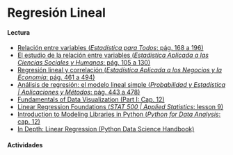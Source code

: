 # Regresión Lineal

#### Lectura

- [Relación entre variables (_Estadística para Todos_: pág. 168 a 196)](https://drive.google.com/file/d/1oe0BDy9U1l-H54Ry_mkVC5hxGE-Z5rGm/view?usp=share_link)
- [El estudio de la relación entre variables (_Estadística Aplicada a las Ciencias Sociales y Humanas_: pág. 105 a 130)](https://drive.google.com/file/d/1rayM3pmKjnPR8BvKyU8ZGDo8o_2ZuPZR/view?usp=share_link)
- [Regresión lineal y correlación (_Estadística Aplicada a los Negocios y la Economía_: pág. 461 a 494)](https://drive.google.com/file/d/1FX-LDq_MY3dD6UkhpktQVN6iDgNKug0N/view?usp=share_link)
- [Análisis de regresión: el modelo lineal simple (_Probabilidad y Estadística | Aplicaciones y Métodos_: pág. 443 a 478)](https://drive.google.com/file/d/1VCLbf-N79MIcStIe35XzL5NF-DTGENo_/view?usp=share_link)
- [Fundamentals of Data Visualization (Part I: Cap. 12)](https://clauswilke.com/dataviz)
- [Linear Regression Foundations (_STAT 500 | Applied Statistics_: lesson 9)](https://online.stat.psu.edu/stat500/lesson/9)
- [Introduction to Modeling Libraries in Python (_Python for Data Analysis_: cap. 12)](https://wesmckinney.com/book/modeling.html)
- [In Depth: Linear Regression (Python Data Science Handbook)](https://colab.research.google.com/github/jakevdp/PythonDataScienceHandbook/blob/master/notebooks/05.06-Linear-Regression.ipynb)

#### Actividades
